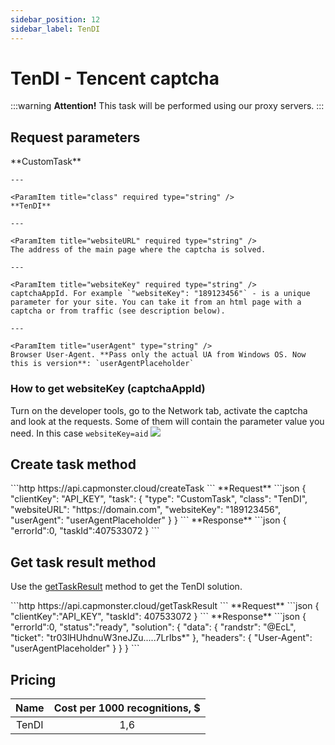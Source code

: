 ```yaml
---
sidebar_position: 12
sidebar_label: TenDI
---
```




# TenDI - Tencent captcha

<PriceBlockWrap>
  <PriceBlock title="Tencent captcha" name="tencentToken"/>
</PriceBlockWrap>

:::warning **Attention!**
This task will be performed using our proxy servers.
:::

## Request parameters
<TabItem value="proxyless" label="RecaptchaV2EnterpriseTaskProxyless (without proxy)" default className="bordered-panel">
    <ParamItem title="type" required type="string" />
    **CustomTask**

    ---

    <ParamItem title="class" required type="string" />
    **TenDI**

    ---

    <ParamItem title="websiteURL" required type="string" />
    The address of the main page where the captcha is solved.

    ---

    <ParamItem title="websiteKey" required type="string" />
    captchaAppId. For example `"websiteKey": "189123456"` - is a unique parameter for your site. You can take it from an html page with a captcha or from traffic (see description below).

    ---

    <ParamItem title="userAgent" type="string" />
    Browser User-Agent. **Pass only the actual UA from Windows OS. Now this is version**: `userAgentPlaceholder`

</TabItem>


### How to get websiteKey (captchaAppId)
Turn on the developer tools, go to the Network tab, activate the captcha and look at the requests. Some of them will contain the parameter value you need. In this case `websiteKey=aid`
![](./images/tendi/tendi-devtools.png) 


## Create task method
<TabItem value="proxyless" label="RecaptchaV2TaskProxyless (without proxy)" default className="method-panel">
	<MethodItem>
		```http
		https://api.capmonster.cloud/createTask
		```
	</MethodItem>
	<MethodDescription>
		**Request**
		```json
		{
			"clientKey": "API_KEY",
			"task": {
				"type": "CustomTask",
				"class": "TenDI",
				"websiteURL": "https://domain.com",
				"websiteKey": "189123456",
				"userAgent": "userAgentPlaceholder"
			}
		}
		```
		**Response**
		```json
		{
		  "errorId":0,
		  "taskId":407533072
		}
		```
	</MethodDescription>
</TabItem>


## Get task result method
Use the [getTaskResult](../api/methods/get-task-result.md) method to get the TenDI solution.

<TabItem value="proxyless" label="GeeTestTaskProxyless (without proxy)" default className="method-panel-full">
	<MethodItem>
		```http
		https://api.capmonster.cloud/getTaskResult
		```
	</MethodItem>
	<MethodDescription>
		**Request**
		```json
		{
		  "clientKey":"API_KEY",
		  "taskId": 407533072
		}
		```
		**Response**
		```json
		{
			"errorId":0,
			"status":"ready",
			"solution": {
			   "data": {
					"randstr": "@EcL",
					"ticket": "tr03lHUhdnuW3neJZu.....7LrIbs*"
				},
				"headers": {
					"User-Agent": "userAgentPlaceholder"
				}
			}
		}
		```
	</MethodDescription>
</TabItem>

## Pricing
|**Name** |**Cost per 1000 recognitions, $**|
| :-: | :-: |
|TenDI|1,6|
